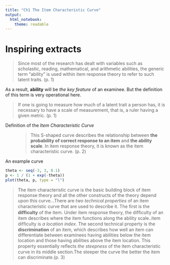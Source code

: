 ```yaml
---
title: "Ch1 The Item Characteristic Curve"
output: 
  html_notebook:
    theme: readable
---
```


# Inspiring extracts

> Since most of the research has dealt with variables such as scholastic, reading, mathematical, and arithmetic abilities, the generic term “ability” is used within item response theory to refer to such latent traits. (p. 1)

As a result, **ability** will be *the key feature* of an examinee. But the definition of this term is very operational here.

> If one is going to measure how much of a latent trait a person has, it is necessary to have a scale of measurement, that is, a ruler having a given metric. (p. 1)

Definition of the *Item Characteristic Curve*
: > This S-shaped curve describes the relationship between **the probability of correct response to an item** and **the ability scale**. In item response theory, it is known as the item characteristic curve. (p. 2)

An example curve

```r
theta <- seq(-3, 3, 0.1)
p <- 1 / (1 + exp(-theta))
plot(theta, p, type = "l")
```

> The item characteristic curve is the basic building block of item response theory and all the other constructs of the theory depend upon this curve...There are *two technical properties* of an item characteristic curve that are used to describe it. The ﬁrst is the **difﬁculty** of the item. Under item response theory, the difﬁculty of an item describes where the item functions along the ability scale..item difﬁculty is *a location index*. The second technical property is the **discrimination** of an item, which describes how well an item can differentiate between examinees having abilities below the item location and those having abilities above the item location. This property essentially reﬂects *the steepness* of the item characteristic curve in its middle section.The steeper the curve the better the item can discriminate.(p. 3)

